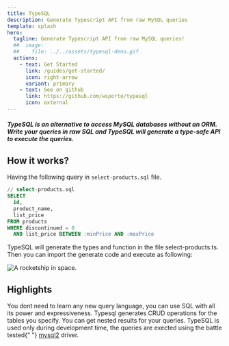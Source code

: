 ```yaml
---
title: TypeSQL
description: Generate Typescript API from raw MySQL queries
template: splash
hero:
  tagline: Generate Typescript API from raw MySQL queries!
  ##  image:
  ##    file: ../../assets/typesql-deno.gif
  actions:
    - text: Get Started
      link: /guides/get-started/
      icon: right-arrow
      variant: primary
    - text: See on github
      link: https://github.com/wsporto/typesql
      icon: external
---
```



##### TypeSQL is an alternative to access MySQL databases without an ORM. Write your queries in raw SQL and TypeSQL will generate a type-safe API to execute the queries.

## How it works?

Having the following query in `select-products.sql` file.

```sql
// select-products.sql
SELECT
  id,
  product_name,
  list_price
FROM products
WHERE discontinued = 0
  AND list_price BETWEEN :minPrice AND :maxPrice
```

TypeSQL will generate the types and function in the file select-products.ts. Then you can import the generate code and execute as following:

<img src={typesqldemo.src} alt="A rocketship in space." />

## Highlights

<CardGrid stagger>
  <Card title="Do not restrict the use of SQL">
    You dont need to learn any new query language, you can use SQL with all its
    power and expressiveness.
  </Card>
  <Card title="Automatic CRUD generation">
    Typesql generates CRUD operations for the tables you specify.
  </Card>
  <Card title="Support for nested query result">
    You can get nested results for your queries.
  </Card>
  <Card title="No runtime dependency">
    TypeSQL is used only during development time, the queries are exected using
    the battle tested{" "}
    <a href="https://github.com/sidorares/node-mysql2">mysql2</a> driver.
  </Card>
</CardGrid>
